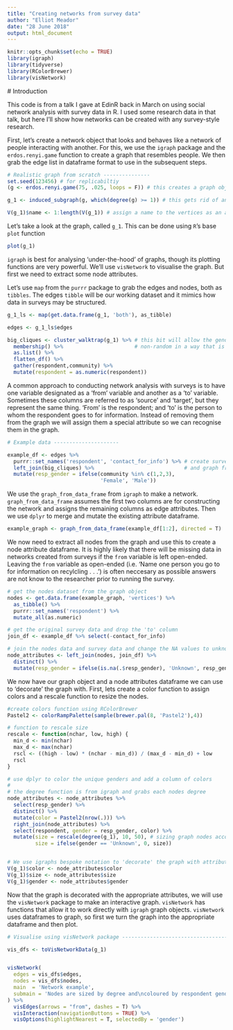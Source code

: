---
title: "Creating networks from survey data"
author: "Elliot Meador"
date: "28 June 2018"
output: html_document
---

```{r setup, include=FALSE}
knitr::opts_chunk$set(echo = TRUE)
library(igraph)
library(tidyverse)
library(RColorBrewer)
library(visNetwork)
```

 # Introduction

This code is from a talk I gave at EdinR back in March on using social network analysis with survey data in R. I used some research data in that talk, but here I'll show how networks can be created with any survey-style research. 

First, let's create a network object that looks and behaves like a network of people interacting with another. For this, we use the `igraph` package and the `erdos.renyi.game` function to create a graph that resembles people. We then grab the edge list in dataframe format to use in the subsequent steps. 
```{r}
# Realistic graph from scratch ---------------
set.seed(123456) # for replicabiltiy 
(g <- erdos.renyi.game(75, .025, loops = F)) # this creates a graph object

g_1 <- induced_subgraph(g, which(degree(g) >= 1)) # this gets rid of any unconnected nodes

V(g_1)$name <- 1:length(V(g_1)) # assign a name to the vertices as an attribute
```

Let's take a look at the graph, called `g_1`. This can be done using `R`'s base `plot` function

```{r}
plot(g_1)
```

`igraph` is best for analysing 'under-the-hood' of graphs, though its plotting functions are very powerful. We'll use `visNetwork` to visualise the graph. But first we need to extract some node attributes. 

Let's use `map`  from the `purrr` package to grab the edges and nodes, both as `tibbles`. The edges `tibble` will be our working dataset and it mimics how data in surveys may be structured. 
```{r}

g_1_ls <- map(get.data.frame(g_1, 'both'), as_tibble)

edges <- g_1_ls$edges

big_cliques <- cluster_walktrap(g_1) %>% # this bit will allow the gender variable to be
  membership() %>%                       # non-random in a way that is evident in the graph
  as.list() %>% 
  flatten_df() %>% 
  gather(respondent,community) %>% 
  mutate(respondent = as.numeric(respondent))

```

A common approach to conducting network analysis with surveys is to have one variable designated as a 'from' variable and another as a 'to' variable. Sometimes these columns are referred to as 'source' and 'target', but they represent the same thing. 'From' is the respondent; and 'to' is the person to whom the respondent goes to for information. Instead of removing them from the graph we will assign them a special attribute so we can recognise them in the graph.

```{r}

# Example data ---------------------

example_df <- edges %>%
  purrr::set_names('respondent', 'contact_for_info') %>% # create survey style attributes
  left_join(big_cliques) %>%                             # and graph from data frame.
  mutate(resp_gender = ifelse(community %in% c(1,2,3), 
                              'Female', 'Male')) 

```

We use the `graph_from_data_frame` from `igraph` to make a network. `graph_from_data_frame` assumes the first two columns are for constructing the network and assigns the remaining columns as edge attributes. Then we use `dplyr` to merge and mutate the existing attribute dataframe.

```{r}
example_graph <- graph_from_data_frame(example_df[1:2], directed = T)

```

We now need to extract all nodes from the graph and use this to create a node attribute dataframe. It is highly likely that there will be missing data in networks created from surveys if the `from` variable is left open-ended. Leaving the `from` variable as open-ended (i.e. 'Name one person you go to for information on recylcling . . .') is often neccesary as possible answers are not know to the researcher prior to running the survey.


```{r}
# get the nodes dataset from the graph object
nodes <- get.data.frame(example_graph, 'vertices') %>%
  as_tibble() %>%
  purrr::set_names('respondent') %>%
  mutate_all(as.numeric)

# get the original survey data and drop the 'to' column
join_df <- example_df %>% select(-contact_for_info)

# join the nodes data and survey data and change the NA values to unknown
node_attributes <- left_join(nodes, join_df) %>% 
  distinct() %>%
  mutate(resp_gender = ifelse(is.na(.$resp_gender), 'Unknown', resp_gender))

```
We now have our graph object and a node attributes dataframe we can use to 'decorate' the graph with. First, lets create a color function to assign colors and a rescale function to resize the nodes.

```{r}

#create colors function using RColorBrewer
Pastel2 <- colorRampPalette(sample(brewer.pal(8, 'Pastel2'),4))

# function to rescale size
rescale <- function(nchar, low, high) {
  min_d <- min(nchar)
  max_d <- max(nchar)
  rscl <- ((high - low) * (nchar - min_d)) / (max_d - min_d) + low
  rscl
}

# use dplyr to color the unique genders and add a column of colors
# 
# the degree function is from igraph and grabs each nodes degree
node_attributes <- node_attributes %>%
  select(resp_gender) %>%
  distinct() %>%
  mutate(color = Pastel2(nrow(.))) %>%
  right_join(node_attributes) %>%
  select(respondent, gender = resp_gender, color) %>%
  mutate(size = rescale(degree(g_1), 10, 50), # sizing graph nodes according to their degree
         size = ifelse(gender == 'Unknown', 0, size))


# We use igraphs bespoke notation to 'decorate' the graph with attributes
V(g_1)$color <- node_attributes$color
V(g_1)$size <- node_attributes$size
V(g_1)$gender <- node_attributes$gender

```

Now that the graph is decorated with the appropriate attributes, we will use the `visNetwork` package to make an interactive graph. `visNetwork` has functions that allow it to work directly with `igraph` graph objects. `visNetwork` uses dataframes to graph, so first we turn the graph into the appropriate dataframe and then plot.
```{r}
# Visualise using visNetwork package --------------------------------------

vis_dfs <- toVisNetworkData(g_1)


visNetwork(
  edges = vis_dfs$edges,
  nodes = vis_dfs$nodes,
  main  = 'Network example',
  submain = 'Nodes are sized by degree and\ncoloured by respondent gender'
) %>%
  visEdges(arrows = "from", dashes = T) %>%
  visInteraction(navigationButtons = TRUE) %>%
  visOptions(highlightNearest = T, selectedBy = 'gender')


```

